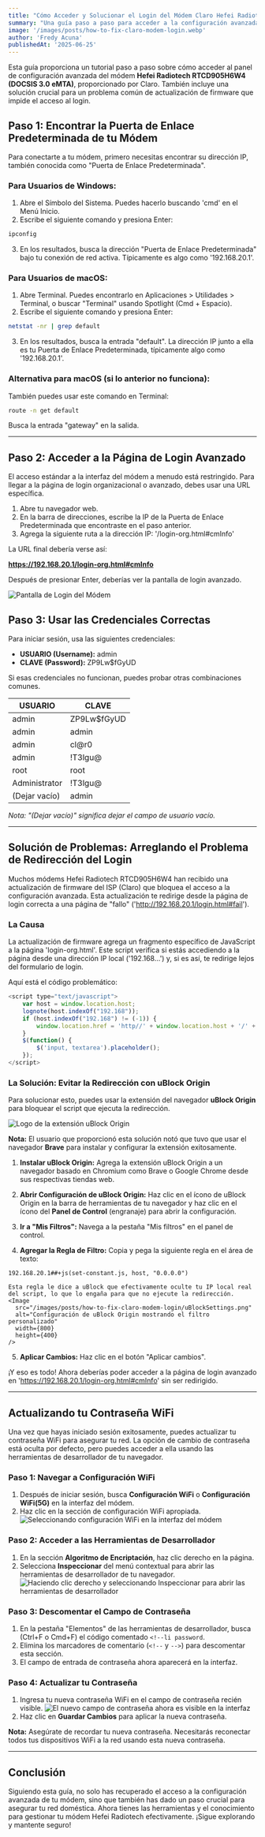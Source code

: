 ```yaml
---
title: "Cómo Acceder y Solucionar el Login del Módem Claro Hefei Radiotech"
summary: "Una guía paso a paso para acceder a la configuración avanzada del módem Claro Hefei Radiotech RTCD905H6W4 DOCSIS 3.0 y una solución permanente para el problema común de actualización de firmware que redirige y bloquea el acceso al login usando uBlock Origin."
image: '/images/posts/how-to-fix-claro-modem-login.webp'
author: 'Fredy Acuna'
publishedAt: '2025-06-25'
---
```


Esta guía proporciona un tutorial paso a paso sobre cómo acceder al panel de configuración avanzada del módem **Hefei Radiotech RTCD905H6W4 (DOCSIS 3.0 eMTA)**, proporcionado por Claro. También incluye una solución crucial para un problema común de actualización de firmware que impide el acceso al login.

## Paso 1: Encontrar la Puerta de Enlace Predeterminada de tu Módem

Para conectarte a tu módem, primero necesitas encontrar su dirección IP, también conocida como "Puerta de Enlace Predeterminada".

### Para Usuarios de Windows:

1.  Abre el Símbolo del Sistema. Puedes hacerlo buscando 'cmd' en el Menú Inicio.
2.  Escribe el siguiente comando y presiona Enter:
```bash
ipconfig
```
3.  En los resultados, busca la dirección "Puerta de Enlace Predeterminada" bajo tu conexión de red activa. Típicamente es algo como '192.168.20.1'.

### Para Usuarios de macOS:

1.  Abre Terminal. Puedes encontrarlo en Aplicaciones > Utilidades > Terminal, o buscar "Terminal" usando Spotlight (Cmd + Espacio).
2.  Escribe el siguiente comando y presiona Enter:
```bash
netstat -nr | grep default
```
3.  En los resultados, busca la entrada "default". La dirección IP junto a ella es tu Puerta de Enlace Predeterminada, típicamente algo como '192.168.20.1'.

### Alternativa para macOS (si lo anterior no funciona):

También puedes usar este comando en Terminal:
```bash
route -n get default
```
Busca la entrada "gateway" en la salida.

---

## Paso 2: Acceder a la Página de Login Avanzado

El acceso estándar a la interfaz del módem a menudo está restringido. Para llegar a la página de login organizacional o avanzado, debes usar una URL específica.

1.  Abre tu navegador web.
2.  En la barra de direcciones, escribe la IP de la Puerta de Enlace Predeterminada que encontraste en el paso anterior.
3.  Agrega la siguiente ruta a la dirección IP: '/login-org.html#cmInfo'

La URL final debería verse así:

**https://192.168.20.1/login-org.html#cmInfo**

Después de presionar Enter, deberías ver la pantalla de login avanzado.

<Image 
  src="/images/posts/how-to-fix-claro-modem-login/login.png" 
  alt="Pantalla de Login del Módem" 
  width={800} 
  height={400}
/>

## Paso 3: Usar las Credenciales Correctas

Para iniciar sesión, usa las siguientes credenciales:

* **USUARIO (Username):** admin
* **CLAVE (Password):** ZP9Lw$fGyUD

Si esas credenciales no funcionan, puedes probar otras combinaciones comunes.

| USUARIO | CLAVE |
|---|---|
| admin | ZP9Lw$fGyUD |
| admin | admin |
| admin | cl@r0 |
| admin | !T3lgu@ |
| root | root |
| Administrator | !T3lgu@ |
| (Dejar vacío) | admin |

*Nota: "(Dejar vacío)" significa dejar el campo de usuario vacío.*

---

## Solución de Problemas: Arreglando el Problema de Redirección del Login

Muchos módems Hefei Radiotech RTCD905H6W4 han recibido una actualización de firmware del ISP (Claro) que bloquea el acceso a la configuración avanzada. Esta actualización te redirige desde la página de login correcta a una página de "fallo" ('http://192.168.20.1/login.html#fail').

### La Causa

La actualización de firmware agrega un fragmento específico de JavaScript a la página 'login-org.html'. Este script verifica si estás accediendo a la página desde una dirección IP local ('192.168...') y, si es así, te redirige lejos del formulario de login.

Aquí está el código problemático:

```javascript
<script type="text/javascript">
    var host = window.location.host;
    lognote(host.indexOf("192.168"));
    if (host.indexOf("192.168") != (-1)) {
        window.location.href = 'http//' + window.location.host + '/' + '#fail';
    }
    $(function() {
        $('input, textarea').placeholder();
    });
</script>
```

### La Solución: Evitar la Redirección con uBlock Origin

Para solucionar esto, puedes usar la extensión del navegador **uBlock Origin** para bloquear el script que ejecuta la redirección.

<Image 
  src="/images/posts/how-to-fix-claro-modem-login/uBlock.png" 
  alt="Logo de la extensión uBlock Origin" 
  width={800} 
  height={400}
/>

**Nota:** El usuario que proporcionó esta solución notó que tuvo que usar el navegador **Brave** para instalar y configurar la extensión exitosamente.

1.  **Instalar uBlock Origin:** Agrega la extensión uBlock Origin a un navegador basado en Chromium como Brave o Google Chrome desde sus respectivas tiendas web.

2.  **Abrir Configuración de uBlock Origin:** Haz clic en el ícono de uBlock Origin en la barra de herramientas de tu navegador y haz clic en el ícono del **Panel de Control** (engranaje) para abrir la configuración.

3.  **Ir a "Mis Filtros":** Navega a la pestaña "Mis filtros" en el panel de control.

4.  **Agregar la Regla de Filtro:** Copia y pega la siguiente regla en el área de texto:
```
192.168.20.1##+js(set-constant.js, host, "0.0.0.0")
```
    Esta regla le dice a uBlock que efectivamente oculte tu IP local real del script, lo que lo engaña para que no ejecute la redirección.
    <Image 
      src="/images/posts/how-to-fix-claro-modem-login/uBlockSettings.png" 
      alt="Configuración de uBlock Origin mostrando el filtro personalizado" 
      width={800} 
      height={400}
    />

5.  **Aplicar Cambios:** Haz clic en el botón "Aplicar cambios".

¡Y eso es todo! Ahora deberías poder acceder a la página de login avanzado en 'https://192.168.20.1/login-org.html#cmInfo' sin ser redirigido.

---

## Actualizando tu Contraseña WiFi

Una vez que hayas iniciado sesión exitosamente, puedes actualizar tu contraseña WiFi para asegurar tu red. La opción de cambio de contraseña está oculta por defecto, pero puedes acceder a ella usando las herramientas de desarrollador de tu navegador.

### Paso 1: Navegar a Configuración WiFi

1.  Después de iniciar sesión, busca **Configuración WiFi** o **Configuración WiFi(5G)** en la interfaz del módem.
2.  Haz clic en la sección de configuración WiFi apropiada.
  <Image 
      src="/images/posts/how-to-fix-claro-modem-login/selectWiFi.png"
      alt="Seleccionando configuración WiFi en la interfaz del módem" 
      width={800} 
      height={400}
    />

### Paso 2: Acceder a las Herramientas de Desarrollador

1.  En la sección **Algoritmo de Encriptación**, haz clic derecho en la página.
2.  Selecciona **Inspeccionar** del menú contextual para abrir las herramientas de desarrollador de tu navegador.
  <Image 
      src="/images/posts/how-to-fix-claro-modem-login/rightClickInspect.png"
      alt="Haciendo clic derecho y seleccionando Inspeccionar para abrir las herramientas de desarrollador" 
      width={800} 
      height={400}
    />

### Paso 3: Descomentar el Campo de Contraseña

1.  En la pestaña "Elementos" de las herramientas de desarrollador, busca (Ctrl+F o Cmd+F) el código comentado `<!--li password`.
2.  Elimina los marcadores de comentario (`<!--` y `-->`) para descomentar esta sección.
3.  El campo de entrada de contraseña ahora aparecerá en la interfaz.

### Paso 4: Actualizar tu Contraseña

1.  Ingresa tu nueva contraseña WiFi en el campo de contraseña recién visible.
  <Image 
      src="/images/posts/how-to-fix-claro-modem-login/passwordDisplay.png"
      alt="El nuevo campo de contraseña ahora es visible en la interfaz" 
      width={800} 
      height={400}
    />
2.  Haz clic en **Guardar Cambios** para aplicar la nueva contraseña.

**Nota:** Asegúrate de recordar tu nueva contraseña. Necesitarás reconectar todos tus dispositivos WiFi a la red usando esta nueva contraseña.

---

## Conclusión

Siguiendo esta guía, no solo has recuperado el acceso a la configuración avanzada de tu módem, sino que también has dado un paso crucial para asegurar tu red doméstica. Ahora tienes las herramientas y el conocimiento para gestionar tu módem Hefei Radiotech efectivamente. ¡Sigue explorando y mantente seguro! 
